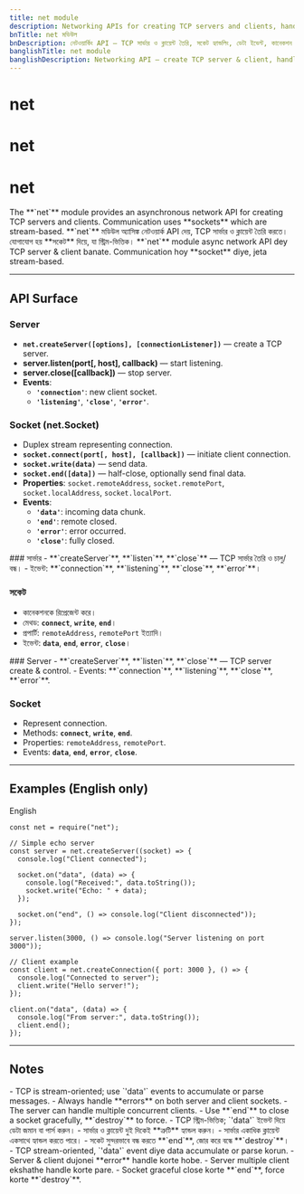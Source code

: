 ```yaml
---
title: net module
description: Networking APIs for creating TCP servers and clients, handling sockets, data events, connection lifecycle, and stream-based communication.
bnTitle: net মডিউল
bnDescription: নেটওয়ার্কিং API — TCP সার্ভার ও ক্লায়েন্ট তৈরি, সকেট হ্যান্ডলিং, ডেটা ইভেন্ট, কানেকশন লাইফসাইকেল ও স্ট্রিম কমিউনিকেশন।
banglishTitle: net module
banglishDescription: Networking API — create TCP server & client, handle sockets, data events, connection lifecycle, stream communication.
---
```


# <I18nEnglish>net</I18nEnglish>
# <I18nBangla>net</I18nBangla>
# <I18nBanglish>net</I18nBanglish>

<I18nEnglish>
The **`net`** module provides an asynchronous network API for creating TCP servers and clients. Communication uses **sockets** which are stream-based.
</I18nEnglish>

<I18nBangla>
**`net`** মডিউল অ্যাসিঙ্ক নেটওয়ার্ক API দেয়, TCP সার্ভার ও ক্লায়েন্ট তৈরি করতে। যোগাযোগ হয় **সকেট** দিয়ে, যা স্ট্রিম-ভিত্তিক।
</I18nBangla>

<I18nBanglish>
**`net`** module async network API dey TCP server & client banate. Communication hoy **socket** diye, jeta stream-based.
</I18nBanglish>

---

## API Surface

<I18nEnglish>

### Server
- **`net.createServer([options], [connectionListener])`** — create a TCP server.
- **server.listen(port[, host], callback)** — start listening.
- **server.close([callback])** — stop server.
- **Events**:
  - **`'connection'`**: new client socket.
  - **`'listening'`**, **`'close'`**, **`'error'`**.

### Socket (net.Socket)
- Duplex stream representing connection.
- **`socket.connect(port[, host], [callback])`** — initiate client connection.
- **`socket.write(data)`** — send data.
- **`socket.end([data])`** — half-close, optionally send final data.
- **Properties**: `socket.remoteAddress`, `socket.remotePort`, `socket.localAddress`, `socket.localPort`.
- **Events**:
  - **`'data'`**: incoming data chunk.
  - **`'end'`**: remote closed.
  - **`'error'`**: error occurred.
  - **`'close'`**: fully closed.

</I18nEnglish>

<I18nBangla>
### সার্ভার
- **`createServer`**, **`listen`**, **`close`** — TCP সার্ভার তৈরি ও চালু/বন্ধ।
- ইভেন্ট: **`connection`**, **`listening`**, **`close`**, **`error`**।

### সকেট
- কানেকশনকে রিপ্রেজেন্ট করে।
- মেথড: **`connect`**, **`write`**, **`end`**।
- প্রপার্টি: `remoteAddress`, `remotePort` ইত্যাদি।
- ইভেন্ট: **`data`**, **`end`**, **`error`**, **`close`**।
</I18nBangla>

<I18nBanglish>
### Server
- **`createServer`**, **`listen`**, **`close`** — TCP server create & control.
- Events: **`connection`**, **`listening`**, **`close`**, **`error`**.

### Socket
- Represent connection.
- Methods: **`connect`**, **`write`**, **`end`**.
- Properties: `remoteAddress`, `remotePort`.
- Events: **`data`**, **`end`**, **`error`**, **`close`**.
</I18nBanglish>

---

## Examples (English only)

<Tabs defaultValue="english" className="w-full">
  <TabsList>
    <TabsTrigger value="english">English</TabsTrigger>
  </TabsList>

  <TabsContent value="english">

```bnl
const net = require("net");

// Simple echo server
const server = net.createServer((socket) => {
  console.log("Client connected");

  socket.on("data", (data) => {
    console.log("Received:", data.toString());
    socket.write("Echo: " + data);
  });

  socket.on("end", () => console.log("Client disconnected"));
});

server.listen(3000, () => console.log("Server listening on port 3000"));

// Client example
const client = net.createConnection({ port: 3000 }, () => {
  console.log("Connected to server");
  client.write("Hello server!");
});

client.on("data", (data) => {
  console.log("From server:", data.toString());
  client.end();
});
```
  </TabsContent>
</Tabs>

---

## Notes

<I18nEnglish>
- TCP is stream-oriented; use `'data'` events to accumulate or parse messages.  
- Always handle **errors** on both server and client sockets.  
- The server can handle multiple concurrent clients.  
- Use **`end`** to close a socket gracefully, **`destroy`** to force.  
</I18nEnglish>

<I18nBangla>
- TCP স্ট্রিম-ভিত্তিক; `'data'` ইভেন্ট দিয়ে ডেটা জমান বা পার্স করুন।  
- সার্ভার ও ক্লায়েন্ট দুই দিকেই **ত্রুটি** হ্যান্ডল করুন।  
- সার্ভার একাধিক ক্লায়েন্ট একসাথে হ্যান্ডল করতে পারে।  
- সকেট সুন্দরভাবে বন্ধ করতে **`end`**, জোর করে বন্ধে **`destroy`**।  
</I18nBangla>

<I18nBanglish>
- TCP stream-oriented, `'data'` event diye data accumulate or parse korun.  
- Server & client dujonei **error** handle korte hobe.  
- Server multiple client ekshathe handle korte pare.  
- Socket graceful close korte **`end`**, force korte **`destroy`**.  
</I18nBanglish>
